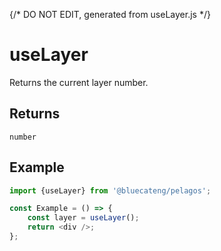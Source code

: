 {/* DO NOT EDIT, generated from useLayer.js */}


<Meta title="hooks/useLayer" />

# useLayer

Returns the current layer number.

## Returns

`number`

## Example

```js
import {useLayer} from '@bluecateng/pelagos';

const Example = () => {
	const layer = useLayer();
	return <div />;
};
```
